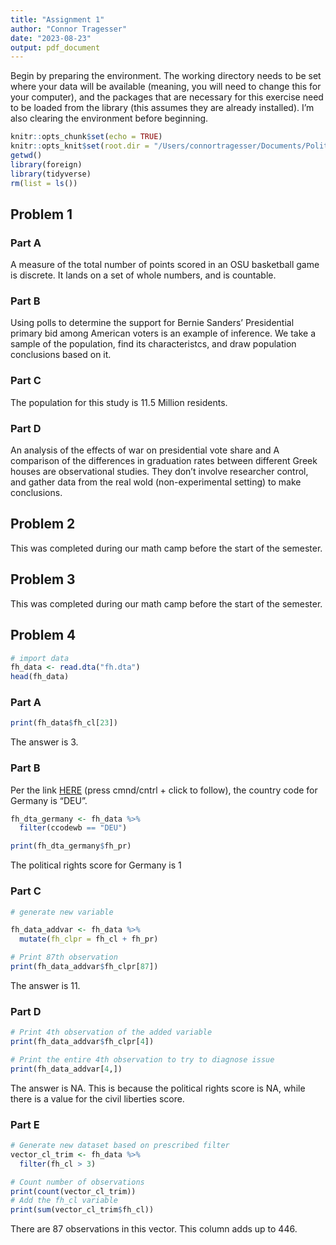 ```yaml
---
title: "Assignment 1"
author: "Connor Tragesser"
date: "2023-08-23"
output: pdf_document
---
```


Begin by preparing the environment. The working directory needs to be set where your data will be available (meaning, you will need to change this for your computer), and the packages that are necessary for this exercise need to be loaded from the library (this assumes they are already installed). I'm also clearing the environment before beginning.

```r
knitr::opts_chunk$set(echo = TRUE)
knitr::opts_knit$set(root.dir = "/Users/connortragesser/Documents/Political Science Coursework Readings/Quant 1/Problem Set 1/")
getwd()
library(foreign)
library(tidyverse)
rm(list = ls()) 

```

## Problem 1

### Part A

A measure of the total number of points scored in an OSU basketball game is discrete. It lands on a set of whole numbers, and is countable.

### Part B

Using polls to determine the support for Bernie Sanders' Presidential primary bid among American voters is an example of inference. We take a sample of the population, find its characteristcs, and draw population conclusions based on it.

### Part C

The population for this study is 11.5 Million residents.

### Part D

An analysis of the effects of war on presidential vote share and A comparison of the differences in graduation rates between different Greek houses are observational studies. They don't involve researcher control, and gather data from the real wold (non-experimental setting) to make conclusions.

## Problem 2

This was completed during our math camp before the start of the semester.

## Problem 3

This was completed during our math camp before the start of the semester.

## Problem 4

```r
# import data
fh_data <- read.dta("fh.dta")
head(fh_data)
```

### Part A

```r
print(fh_data$fh_cl[23])

```

The answer is 3.

### Part B

Per the link [HERE](https://irows.ucr.edu/research/tsmstudy/wbcountrycodes.htm) (press cmnd/cntrl + click to follow), the country code for Germany is "DEU".

```r
fh_dta_germany <- fh_data %>% 
  filter(ccodewb == "DEU")

print(fh_dta_germany$fh_pr)

```

The political rights score for Germany is 1

### Part C

```r

# generate new variable 

fh_data_addvar <- fh_data %>% 
  mutate(fh_clpr = fh_cl + fh_pr)

# Print 87th observation
print(fh_data_addvar$fh_clpr[87])

```

The answer is 11.

### Part D

```r
# Print 4th observation of the added variable
print(fh_data_addvar$fh_clpr[4])

# Print the entire 4th observation to try to diagnose issue
print(fh_data_addvar[4,])

```

The answer is NA. This is because the political rights score is NA, while there is a value for the civil liberties score.

### Part E

```r

# Generate new dataset based on prescribed filter
vector_cl_trim <- fh_data %>% 
  filter(fh_cl > 3)

# Count number of observations
print(count(vector_cl_trim))
# Add the fh_cl variable
print(sum(vector_cl_trim$fh_cl))


```

There are 87 observations in this vector. This column adds up to 446.
